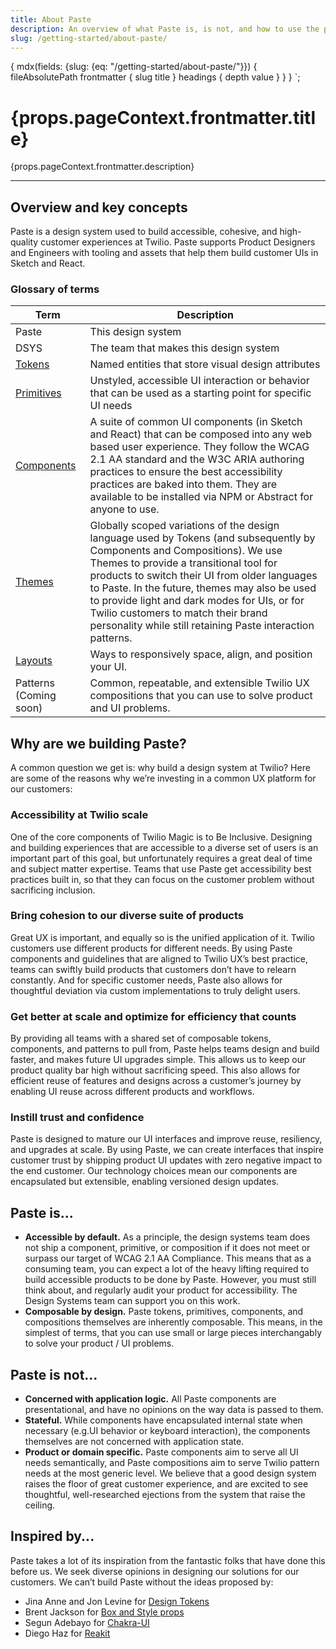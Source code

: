 ```yaml
---
title: About Paste
description: An overview of what Paste is, is not, and how to use the platform.
slug: /getting-started/about-paste/
---
```



  {
    mdx(fields: {slug: {eq: "/getting-started/about-paste/"}}) {
      fileAbsolutePath
      frontmatter {
        slug
        title
      }
      headings {
        depth
        value
      }
    }
  }
`;

<content>

<h1>{props.pageContext.frontmatter.title}</h1>

<Paragraph>{props.pageContext.frontmatter.description}</Paragraph>

</content>

---

<contentwrapper>

<PageAside data={props.data.mdx} />

<content>

## Overview and key concepts

Paste is a design system used to build accessible, cohesive, and high-quality customer experiences at Twilio. Paste supports Product Designers and Engineers with tooling and assets that help them build customer UIs in Sketch and React.

### Glossary of terms

| Term                            | Description                                                                                                                                                                                                                                                                                                                                                                                                                |
| ------------------------------- | -------------------------------------------------------------------------------------------------------------------------------------------------------------------------------------------------------------------------------------------------------------------------------------------------------------------------------------------------------------------------------------------------------------------------- |
| Paste                           | This design system                                                                                                                                                                                                                                                                                                                                                                                                         |
| DSYS                            | The team that makes this design system                                                                                                                                                                                                                                                                                                                                                                                     |
| [Tokens](/tokens)               | Named entities that store visual design attributes                                                                                                                                                                                                                                                                                                                                                                         |
| [Primitives](/primitives)       | Unstyled, accessible UI interaction or behavior that can be used as a starting point for specific UI needs                                                                                                                                                                                                                                                                                                                 |
| [Components](/components)       | A suite of common UI components (in Sketch and React) that can be composed into any web based user experience. They follow the WCAG 2.1 AA standard and the W3C ARIA authoring practices to ensure the best accessibility practices are baked into them. They are available to be installed via NPM or Abstract for anyone to use.                                                                                         |
| [Themes](/tokens/theme-package) | Globally scoped variations of the design language used by Tokens (and subsequently by Components and Compositions). We use Themes to provide a transitional tool for products to switch their UI from older languages to Paste. In the future, themes may also be used to provide light and dark modes for UIs, or for Twilio customers to match their brand personality while still retaining Paste interaction patterns. |
| [Layouts](/layout)              | Ways to responsively space, align, and position your UI.                                                                                                                                                                                                                                                                                                                                              |
| Patterns (Coming soon)      | Common, repeatable, and extensible Twilio UX compositions that you can use to solve product and UI problems.                                                                                                                                                                                                                                                                                                                   |

## Why are we building Paste?

A common question we get is: why build a design system at Twilio? Here are some of the reasons why we&rsquo;re investing in a common UX platform for our customers:

### Accessibility at Twilio scale

One of the core components of Twilio Magic is to Be Inclusive. Designing and building experiences that are accessible to a diverse set of users is an important part of this goal, but unfortunately requires a great deal of time and subject matter expertise. Teams that use Paste get accessibility best practices built in, so that they can focus on the customer problem without sacrificing inclusion.

### Bring cohesion to our diverse suite of products

Great UX is important, and equally so is the unified application of it. Twilio customers use different products for different needs. By using Paste components and guidelines that are aligned to Twilio UX’s best practice, teams can swiftly build products that customers don’t have to relearn constantly. And for specific customer needs, Paste also allows for thoughtful deviation via custom implementations to truly delight users.

### Get better at scale and optimize for efficiency that counts

By providing all teams with a shared set of composable tokens, components, and patterns to pull from, Paste helps teams design and build faster, and makes future UI upgrades simple. This allows us to keep our product quality bar high without sacrificing speed. This also allows for efficient reuse of features and designs across a customer’s journey by enabling UI reuse across different products and workflows.

### Instill trust and confidence

Paste is designed to mature our UI interfaces and improve reuse, resiliency, and upgrades at scale. By using Paste, we can create interfaces that inspire customer trust by shipping product UI updates with zero negative impact to the end customer. Our technology choices mean our components are encapsulated but extensible, enabling versioned design updates.

## Paste is...

- **Accessible by default.** As a principle, the design systems team does not ship a component, primitive, or composition if it does not meet or surpass our target of WCAG 2.1 AA Compliance. This means that as a consuming team, you can expect a lot of the heavy lifting required to build accessible products to be done by Paste. However, you must still think about, and regularly audit your product for accessibility. The Design Systems team can support you on this work.
- **Composable by design.** Paste tokens, primitives, components, and compositions themselves are inherently composable. This means, in the simplest of terms, that you can use small or large pieces interchangably to solve your product / UI problems.

## Paste is not...

- **Concerned with application logic.** All Paste components are presentational, and have no opinions on the way data is passed to them.
- **Stateful.** While components have encapsulated internal state when necessary (e.g.UI behavior or keyboard interaction), the components themselves are not concerned with application state.
- **Product or domain specific.** Paste components aim to serve all UI needs semantically, and Paste compositions aim to serve Twilio pattern needs at the most generic level. We believe that a good design system raises the floor of great customer experience, and are excited to see thoughtful, well-researched ejections from the system that raise the ceiling.

## Inspired by...

Paste takes a lot of its inspiration from the fantastic folks that have done this before us. We seek diverse opinions in designing our solutions for our customers. We can&rsquo;t build Paste without the ideas proposed by:

- Jina Anne and Jon Levine for [Design Tokens](https://www.youtube.com/watch?v=wDBEc3dJJV8)
- Brent Jackson for [Box and Style props](https://medium.com/@jxnblk/patterns-for-style-composition-in-react-eb4f5f313e6f)
- Segun Adebayo for [Chakra-UI](https://chakra-ui.com/)
- Diego Haz for [Reakit ](https://reakit.io/)

</content>

</contentwrapper>
